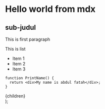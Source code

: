 # Hello world from mdx

## sub-judul

This is first paragraph

This is list

- Item 1
- Item 2
- Item 3

```tsx
function PrintName() {
  return <div>My name is abdul fatah</div>;
}
```

  <article className="prose bg-yellow-200">{children}</article>
);
